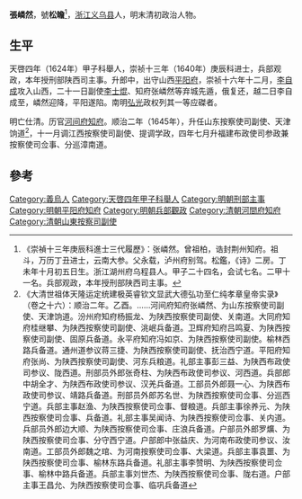 '''張嶙然'''，號'''松瞻'''<ref>《崇禎十三年庚辰科進士三代履歷》：张嶙然。曾祖柏，诰封荆州知府。祖斗，万历丁丑进士，云南大参。父永载，泸州府别驾。松鑑，《诗》二房。丁未年十月初五日生。浙江湖州府乌程县人。甲子二十四名，会试七名。二甲十一名。兵部观政，本年授刑部陕西司主事。</ref>，[[浙江|浙江]][[义乌县|义乌县]]人，明末清初政治人物。

== 生平 ==
天啓四年（1624年）甲子科舉人，崇祯十三年（1640年）庚辰科进士，兵部观政，本年授刑部陕西司主事。升郎中，出守山西[[平阳府|平阳府]]，崇祯十六年十二月，[[李自成|李自成]]攻入山西，二十一日副使[[李士焜|李士焜]]、知府张嶙然等弃城先遁，俄复还，越二日李自成至，嶙然迎降，平阳遂陷。南明[[弘光|弘光]]政权列其一等应磔者。

明亡仕清。历官[[河间府|河间府]][[知府|知府]]。顺治二年（1645年），升任山东按察使司副使、天津饷道<ref>《大清世祖体天隆运定统建极英睿钦文显武大德弘功至仁纯孝章皇帝实录》（卷之十六）：顺治二年。乙酉。……河间府知府张嶙然、为山东按察使司副使、天津饷道。汾州府知府杨振龙、为陕西按察使司副使、关南道。大同府知府桂继攀、为陕西按察使司副使、洮岷兵备道。卫辉府知府吕鸣夏、为陕西按察使司副使、固原兵备道。永平府知府冯如京、为陕西按察使司副使。榆林西路兵备道。通州道参议蒋三捷、为陕西按察使司副使、抚治西宁道。平阳府知府张尚、为陕西按察使司副使、河东兵粮道。礼部主事彭三益、为陕西布政使司参议、陇西道。刑部员外郎张奇柱、为陕西布政使司参议、河西道。兵部郎中胡全才、为陕西布政使司参议、汉羌兵备道。工部员外郎聂一心、为陕西布政使司参议、靖路兵备道。刑部员外郎苏名世、为陕西按察使司佥事、分巡西宁道。兵部主事赵渔、为陕西按察使司佥事、督粮道。兵部主事徐养元、为陕西按察使司佥事、兵备道。礼部主事吴闻诗、为陕西按察使司佥事、关内道。兵部员外郎边大顺、为陕西按察使司佥事、庄浪兵备道。户部员外郎罗爌、为陕西按察使司佥事、分守西宁道。户部郎中张益庆、为河南布政使司参议、汝南道。工部员外郎魏之琯、为河南按察使司佥事、大梁道。兵部主事袁噩、为陕西按察使司佥事、榆林东路兵备道。礼部主事李赞明、为陕西按察使司佥事、榆林中路兵备道。兵部主事刘世杰、为陕西按察使司佥事、陇右道。户部主事王昌允、为陕西按察使司佥事、临巩兵备道</ref>，十一月调江西按察使司副使、提调学政，四年七月升福建布政使司参政兼按察使司佥事、分巡漳南道。

==參考==
{{reflist}}

{{崇禎十三年庚辰科殿試金榜}}

{{Authority control}}

{{DEFAULTSORT:Zhang張}}
[[Category:義烏人|Category:義烏人]]
[[Category:天啓四年甲子科舉人|Category:天啓四年甲子科舉人]]
[[Category:明朝刑部主事|Category:明朝刑部主事]]
[[Category:明朝平阳府知府|Category:明朝平阳府知府]]
[[Category:明朝兵部觀政|Category:明朝兵部觀政]]
[[Category:清朝河間府知府|Category:清朝河間府知府]]
[[Category:清朝山東按察司副使|Category:清朝山東按察司副使]]